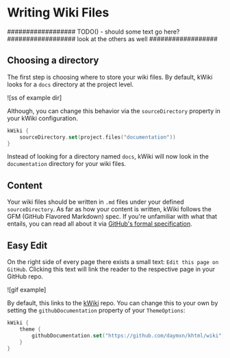 # Writing Wiki Files

################## TODO() - should some text go here? ################## look at the others as well ##################

## Choosing a directory

The first step is choosing where to store your wiki files. By default, kWiki looks for a `docs` directory at the
project level.

![ss of example dir]

Although, you can change this behavior via the `sourceDirectory` property in your kWiki configuration.

```kotlin
kWiki {
    sourceDirectory.set(project.files("documentation"))
}
```

Instead of looking for a directory named `docs`, kWiki will now look in the `documentation` directory for your wiki files.

## Content

Your wiki files should be written in `.md` files under your defined `sourceDirectory`. As far as how your content is written,
kWiki follows the GFM (GitHub Flavored Markdown) spec. If you're unfamiliar with what that entails, you can read all about it
via [GitHub's formal specification](https://github.github.com/gfm/).

## Easy Edit

On the right side of every page there exists a small text: `Edit this page on GitHub`. Clicking this text will link the
reader to the respective page in your GitHub repo.

![gif example]

By default, this links to the [kWiki](https://github.com/daymxn/kwiki) repo. You can change this to your own by setting
the `githubDocumentation` property of your `ThemeOptions`:

```kotlin
kWiki {
    theme {
        githubDocumentation.set("https://github.com/daymxn/khtml/wiki")
    }
}
```
